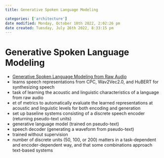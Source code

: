 ```yaml
---
title: Generative Spoken Language Modeling

categories: ['architecture']
date modified: Monday, October 10th 2022, 2:02:26 pm
date created: Tuesday, July 26th 2022, 8:33:15 pm
---
```


# Generative Spoken Language Modeling
- [Generative Spoken Language Modeling from Raw Audio](https://arxiv.org/abs/2102.01192)
- learns speech representations from CPC, Wav2Vec2.0, and HuBERT for synthesizing speech
- task of learning the acoustic and linguistic characteristics of a language from raw audio
- et of metrics to automatically evaluate the learned representations at acoustic and linguistic levels for both encoding and generation
- set up baseline systems consisting of a discrete speech encoder (returning pseudo-text units)
- generative language model (trained on pseudo-text)
- speech decoder (generating a waveform from pseudo-text)
- trained without supervision
- number of discrete units (50, 100, or 200) matters in a task-dependent and encoder-dependent way, and that some combinations approach text-based systems



